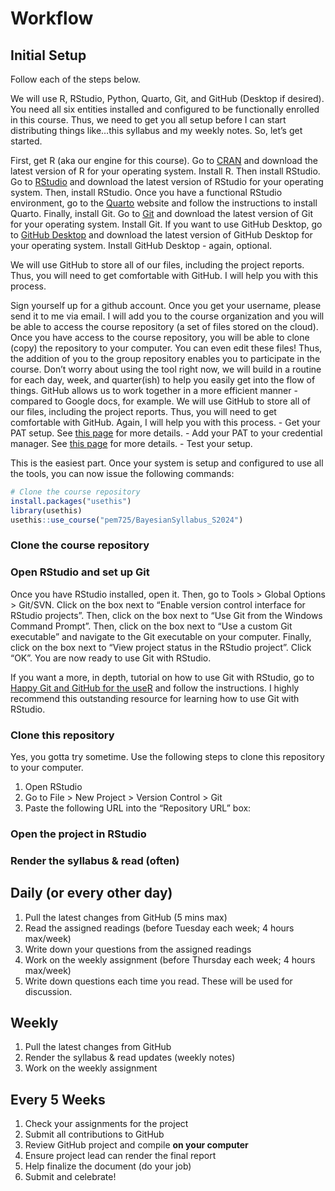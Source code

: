 # Workflow

## Initial Setup

Follow each of the steps below.

::: {.callout-note collapse="true" title="Install the Tools"}
We will use R, RStudio, Python, Quarto, Git, and GitHub (Desktop if desired). You need all six entities installed and configured to be functionally enrolled in this course. Thus, we need to get you all setup before I can start distributing things like...this syllabus and my weekly notes. So, let's get started.

First, get R (aka our engine for this course). Go to [CRAN](https://cran.r-project.org/) and download the latest version of R for your operating system. Install R. Then install RStudio. Go to [RStudio](https://rstudio.com/products/rstudio/download/) and download the latest version of RStudio for your operating system. Then, install RStudio. <thank you copilot> Once you have a functional RStudio environment, go to the [Quarto](https://quarto.org/) website and follow the instructions to install Quarto. Finally, install Git. Go to [Git](https://git-scm.com/downloads) and download the latest version of Git for your operating system. Install Git. If you want to use GitHub Desktop, go to [GitHub Desktop](https://desktop.github.com/) and download the latest version of GitHub Desktop for your operating system. Install GitHub Desktop - again, optional.
:::

::: {.callout-note collapse="true" title="Get a GitHub account (and send to me)"}
We will use GitHub to store all of our files, including the project reports. Thus, you will need to get comfortable with GitHub. I will help you with this process.

Sign yourself up for a github account. Once you get your username, please send it to me via email. I will add you to the course organization and you will be able to access the course repository (a set of files stored on the cloud). Once you have access to the course repository, you will be able to clone (copy) the repository to your computer. You can even edit these files! Thus, the addition of you to the group repository enables you to participate in the course. Don't worry about using the tool right now, we will build in a routine for each day, week, and quarter(ish) to help you easily get into the flow of things. GitHub allows us to work together in a more efficient manner - compared to Google docs, for example. We will use GitHub to store all of our files, including the project reports. Thus, you will need to get comfortable with GitHub. Again, I will help you with this process. - Get your PAT setup. See [this page](https://happygitwithr.com/https-pat) for more details. - Add your PAT to your credential manager. See [this page](https://happygitwithr.com/https-pat#store-pat) for more details. - Test your setup.
:::

::: {.callout-note collapse="true" title="Clone the course repository"}
This is the easiest part. Once your system is setup and configured to use all the tools, you can now issue the following commands:

```r
# Clone the course repository
install.packages("usethis")
library(usethis)
usethis::use_course("pem725/BayesianSyllabus_S2024")
```
:::

### Clone the course repository

### Open RStudio and set up Git

Once you have RStudio installed, open it. Then, go to Tools \> Global Options \> Git/SVN. Click on the box next to "Enable version control interface for RStudio projects". Then, click on the box next to "Use Git from the Windows Command Prompt". Then, click on the box next to "Use a custom Git executable" and navigate to the Git executable on your computer. Finally, click on the box next to "View project status in the RStudio project". Click "OK". You are now ready to use Git with RStudio.

If you want a more, in depth, tutorial on how to use Git with RStudio, go to [Happy Git and GitHub for the useR](https://happygitwithr.com/) and follow the instructions. I highly recommend this outstanding resource for learning how to use Git with RStudio.

### Clone this repository

Yes, you gotta try sometime. Use the following steps to clone this repository to your computer.

1.  Open RStudio
2.  Go to File \> New Project \> Version Control \> Git
3.  Paste the following URL into the "Repository URL" box:

### Open the project in RStudio

### Render the syllabus & read (often)

## Daily (or every other day)

1.  Pull the latest changes from GitHub (5 mins max)
2.  Read the assigned readings (before Tuesday each week; 4 hours max/week)
3.  Write down your questions from the assigned readings
4.  Work on the weekly assignment (before Thursday each week; 4 hours max/week)
5.  Write down questions each time you read. These will be used for discussion.

## Weekly

1.  Pull the latest changes from GitHub
2.  Render the syllabus & read updates (weekly notes)
3.  Work on the weekly assignment

## Every 5 Weeks

1.  Check your assignments for the project
2.  Submit all contributions to GitHub
3.  Review GitHub project and compile **on your computer**
4.  Ensure project lead can render the final report
5.  Help finalize the document (do your job)
6.  Submit and celebrate!
